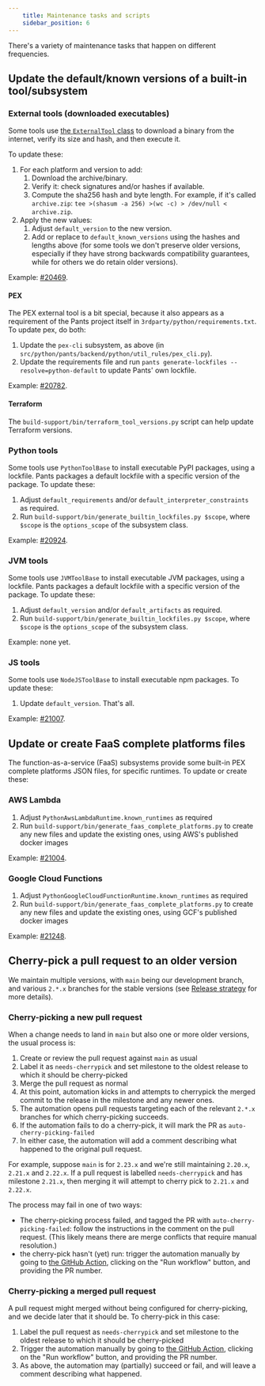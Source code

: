 ```yaml
---
    title: Maintenance tasks and scripts
    sidebar_position: 6
---
```


There's a variety of maintenance tasks that happen on different frequencies.

## Update the default/known versions of a built-in tool/subsystem

### External tools (downloaded executables)

Some tools use [the `ExternalTool` class](../../writing-plugins/the-rules-api/installing-tools#externaltool-install-pre-compiled-binaries) to download a binary from the internet, verify its size and hash, and then execute it.

To update these:

1. For each platform and version to add:
   1. Download the archive/binary.
   2. Verify it: check signatures and/or hashes if available.
   3. Compute the sha256 hash and byte length. For example, if it's called `archive.zip`: `tee >(shasum -a 256) >(wc -c) > /dev/null < archive.zip`.
2. Apply the new values:
   1. Adjust `default_version` to the new version.
   2. Add or replace to `default_known_versions` using the hashes and lengths above (for some tools we don't preserve older versions, especially if they have strong backwards compatibility guarantees, while for others we do retain older versions).

Example: [#20469](https://github.com/pantsbuild/pants/pull/20469).

#### PEX

The PEX external tool is a bit special, because it also appears as a requirement of the Pants project itself in `3rdparty/python/requirements.txt`. To update pex, do both:

1. Update the `pex-cli` subsystem, as above (in `src/python/pants/backend/python/util_rules/pex_cli.py`).
2. Update the requirements file and run `pants generate-lockfiles --resolve=python-default` to update Pants' own lockfile.

Example: [#20782](https://github.com/pantsbuild/pants/pull/20782).

#### Terraform

The `build-support/bin/terraform_tool_versions.py` script can help update Terraform versions.

### Python tools

Some tools use `PythonToolBase` to install executable PyPI packages, using a lockfile. Pants packages a default lockfile with a specific version of the package. To update these:

1. Adjust `default_requirements` and/or `default_interpreter_constraints` as required.
2. Run `build-support/bin/generate_builtin_lockfiles.py $scope`, where `$scope` is the `options_scope` of the subsystem class.

Example: [#20924](https://github.com/pantsbuild/pants/pull/20924).

### JVM tools

Some tools use `JVMToolBase` to install executable JVM packages, using a lockfile. Pants packages a default lockfile with a specific version of the package. To update these:

1. Adjust `default_version` and/or `default_artifacts` as required.
2. Run `build-support/bin/generate_builtin_lockfiles.py $scope`, where `$scope` is the `options_scope` of the subsystem class.

Example: none yet.

### JS tools

Some tools use `NodeJSToolBase` to install executable npm packages. To update these:

1. Update `default_version`. That's all.

Example: [#21007](https://github.com/pantsbuild/pants/pull/21007).

## Update or create FaaS complete platforms files

The function-as-a-service (FaaS) subsystems provide some built-in PEX complete platforms JSON files, for specific runtimes. To update or create these:

### AWS Lambda

1. Adjust `PythonAwsLambdaRuntime.known_runtimes` as required
2. Run `build-support/bin/generate_faas_complete_platforms.py` to create any new files and update the existing ones, using AWS's published docker images

Example: [#21004](https://github.com/pantsbuild/pants/pull/21004).

### Google Cloud Functions

1. Adjust `PythonGoogleCloudFunctionRuntime.known_runtimes` as required
2. Run `build-support/bin/generate_faas_complete_platforms.py` to create any new files and update the existing ones, using GCF's published docker images

Example: [#21248](https://github.com/pantsbuild/pants/pull/21248).

## Cherry-pick a pull request to an older version

We maintain multiple versions, with `main` being our development branch, and various `2.*.x` branches for the stable versions (see [Release strategy](../releases/release-strategy.mdx) for more details).

### Cherry-picking a new pull request

When a change needs to land in `main` but also one or more older versions, the usual process is:

1. Create or review the pull request against `main` as usual
2. Label it as `needs-cherrypick` and set milestone to the oldest release to which it should be cherry-picked
3. Merge the pull request as normal
4. At this point, automation kicks in and attempts to cherrypick the merged commit to the release in the milestone and any newer ones.
5. The automation opens pull requests targeting each of the relevant `2.*.x` branches for which cherry-picking succeeds.
6. If the automation fails to do a cherry-pick, it will mark the PR as `auto-cherry-picking-failed`
7. In either case, the automation will add a comment describing what happened to the original pull request.

For example, suppose `main` is for `2.23.x` and we're still maintaining `2.20.x`, `2.21.x` and `2.22.x`. If a pull request is labelled `needs-cherrypick` and has milestone `2.21.x`, then merging it will attempt to cherry pick to `2.21.x` and `2.22.x`.

The process may fail in one of two ways:

- The cherry-picking process failed, and tagged the PR with `auto-cherry-picking-failed`: follow the instructions in the comment on the pull request. (This likely means there are merge conflicts that require manual resolution.)
- the cherry-pick hasn't (yet) run: trigger the automation manually by going to [the GitHub Action](https://github.com/pantsbuild/pants/actions/workflows/auto-cherry-picker.yaml), clicking on the "Run workflow" button, and providing the PR number.

### Cherry-picking a merged pull request

A pull request might merged without being configured for cherry-picking, and we decide later that it should be. To cherry-pick in this case:

1. Label the pull request as `needs-cherrypick` and set milestone to the oldest release to which it should be cherry-picked
2. Trigger the automation manually by going to [the GitHub Action](https://github.com/pantsbuild/pants/actions/workflows/auto-cherry-picker.yaml), clicking on the "Run workflow" button, and providing the PR number.
3. As above, the automation may (partially) succeed or fail, and will leave a comment describing what happened.
